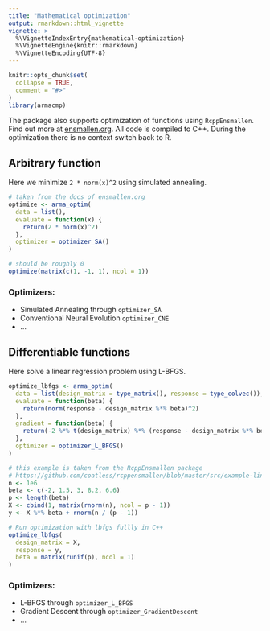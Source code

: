 ```yaml
---
title: "Mathematical optimization"
output: rmarkdown::html_vignette
vignette: >
  %\VignetteIndexEntry{mathematical-optimization}
  %\VignetteEngine{knitr::rmarkdown}
  %\VignetteEncoding{UTF-8}
---
```


```r
knitr::opts_chunk$set(
  collapse = TRUE,
  comment = "#>"
)
library(armacmp)
```

The package also supports optimization of functions using `RcppEnsmallen`. Find out more at [ensmallen.org](https://ensmallen.org/).
All code is compiled to C++. During the optimization there is no context switch back to R.

## Arbitrary function

Here we minimize `2 * norm(x)^2` using simulated annealing.

```r
# taken from the docs of ensmallen.org
optimize <- arma_optim(
  data = list(),
  evaluate = function(x) {
    return(2 * norm(x)^2)
  },
  optimizer = optimizer_SA()
)

# should be roughly 0
optimize(matrix(c(1, -1, 1), ncol = 1))
```

### Optimizers:

* Simulated Annealing through `optimizer_SA`
* Conventional Neural Evolution `optimizer_CNE`
* ...

## Differentiable functions

Here solve a linear regression problem using L-BFGS.

```r
optimize_lbfgs <- arma_optim(
  data = list(design_matrix = type_matrix(), response = type_colvec()),
  evaluate = function(beta) {
    return(norm(response - design_matrix %*% beta)^2)
  },
  gradient = function(beta) {
    return(-2 %*% t(design_matrix) %*% (response - design_matrix %*% beta))
  },
  optimizer = optimizer_L_BFGS()
)

# this example is taken from the RcppEnsmallen package
# https://github.com/coatless/rcppensmallen/blob/master/src/example-linear-regression-lbfgs.cpp
n <- 1e6
beta <- c(-2, 1.5, 3, 8.2, 6.6)
p <- length(beta)
X <- cbind(1, matrix(rnorm(n), ncol = p - 1))
y <- X %*% beta + rnorm(n / (p - 1))

# Run optimization with lbfgs fullly in C++
optimize_lbfgs(
  design_matrix = X,
  response = y,
  beta = matrix(runif(p), ncol = 1)
)
```

### Optimizers:

* L-BFGS through `optimizer_L_BFGS`
* Gradient Descent through `optimizer_GradientDescent`
* ...
